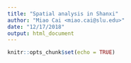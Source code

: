 ---
title: "Spatial analysis in Shanxi"
author: "Miao Cai <miao.cai@slu.edu>"
date: "12/17/2018"
output: html_document
---

```{r setup, include=FALSE}
knitr::opts_chunk$set(echo = TRUE)
```




